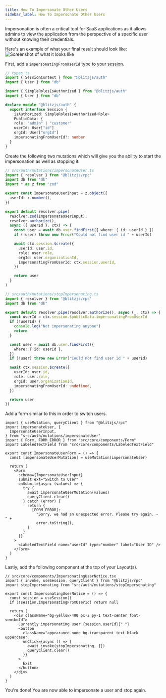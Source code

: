 ```yaml
---
title: How To Impersonate Other Users
sidebar_label: How To Impersonate Other Users
---
```


Impersonation is often a critical tool for SaaS applications as it allows
admins to view the application from the perspective of a specific user
without knowing their credentials.

Here's an example of what your final result should look like:
![Screenshot of what it looks like](https://pbs.twimg.com/media/EsWuHShXcAEgEtw?format=jpg&name=large)

First, add a `impersonatingFromUserId` type to your
[session](/docs/session-management#customize-session-public-data-in-typescript).

```ts
// types.ts
import { SessionContext } from "@blitzjs/auth"
import { User } from "db"

import { SimpleRolesIsAuthorized } from "@blitzjs/auth"
import { User } from "db"

declare module "@blitzjs/auth" {
  export interface Session {
    isAuthorized: SimpleRolesIsAuthorized<Role>
    PublicData: {
    role: "admin" | "customer"
    userId: User["id"]
    orgId: User["orgId"]
    impersonatingFromUserId?: number
  }
}
```

Create the following two mutations which will give you the ability to
start the impersonation as well as stopping it.

```ts
// src/auth/mutations/impersonateUser.ts
import { resolver } from "@blitzjs/rpc"
import db from "db"
import * as z from "zod"

export const ImpersonateUserInput = z.object({
  userId: z.number(),
})

export default resolver.pipe(
  resolver.zod(ImpersonateUserInput),
  resolver.authorize(),
  async ({ userId }, ctx) => {
    const user = await db.user.findFirst({ where: { id: userId } })
    if (!user) throw new Error("Could not find user id " + userId)

    await ctx.session.$create({
      userId: user.id,
      role: user.role,
      orgId: user.organizationId,
      impersonatingFromUserId: ctx.session.userId,
    })

    return user
  }
)
```

```ts
// src/auth/mutations/stopImpersonating.ts
import { resolver } from "@blitzjs/rpc"
import db from "db"

export default resolver.pipe(resolver.authorize(), async (_, ctx) => {
  const userId = ctx.session.$publicData.impersonatingFromUserId
  if (!userId) {
    console.log("Not impersonating anyone")
    return
  }

  const user = await db.user.findFirst({
    where: { id: userId },
  })
  if (!user) throw new Error("Could not find user id " + userId)

  await ctx.session.$create({
    userId: user.id,
    role: user.role,
    orgId: user.organizationId,
    impersonatingFromUserId: undefined,
  })

  return user
})
```

Add a form similar to this in order to switch users.

```tsx
import { useMutation, queryClient } from "@blitzjs/rpc"
import impersonateUser, {
  ImpersonateUserInput,
} from "src/auth/mutations/impersonateUser"
import { Form, FORM_ERROR } from "src/core/components/Form"
import LabeledTextField from "src/core/components/LabeledTextField"

export const ImpersonateUserForm = () => {
  const [impersonateUserMutation] = useMutation(impersonateUser)

  return (
    <Form
      schema={ImpersonateUserInput}
      submitText="Switch to User"
      onSubmit={async (values) => {
        try {
          await impersonateUserMutation(values)
          queryClient.clear()
        } catch (error) {
          return {
            [FORM_ERROR]:
              "Sorry, we had an unexpected error. Please try again. - " +
              error.toString(),
          }
        }
      }}
    >
      <LabeledTextField name="userId" type="number" label="User ID" />
    </Form>
  )
}
```

Lastly, add the following component at the top of your Layout(s).

```tsx
// src/core/components/ImpersonatingUserNotice.tsx
import { invoke, useSession, queryClient } from "@blitzjs/rpc"
import stopImpersonating from "src/auth/mutations/stopImpersonating"

export const ImpersonatingUserNotice = () => {
  const session = useSession()
  if (!session.impersonatingFromUserId) return null

  return (
    <div className="bg-yellow-400 px-2 py-1 text-center font-semibold">
      Currently impersonating user {session.userId}{" "}
      <button
        className="appearance-none bg-transparent text-black uppercase"
        onClick={async () => {
          await invoke(stopImpersonating, {})
          queryClient.clear()
        }}
      >
        Exit
      </button>
    </div>
  )
}
```

You're done! You are now able to impersonate a user and stop again.
